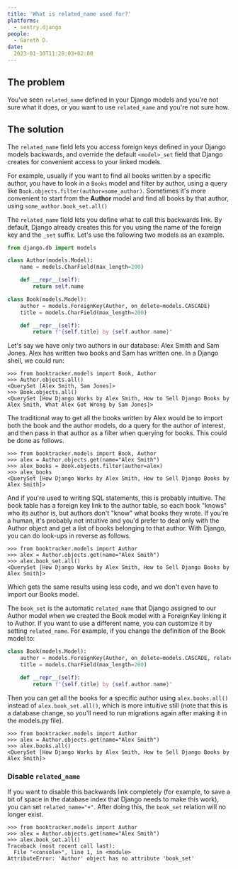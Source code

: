 ```yaml
---
title: 'What is related_name used for?'
platforms: 
  - sentry.django
people: 
  - Gareth D.
date:
  2023-01-30T11:28:03+02:00
---
```


## The problem

You've seen `related_name` defined in your Django models and you're not sure what it does, or you want to use `related_name` and you're not sure how.

## The solution

The `related_name` field lets you access foreign keys defined in your Django models backwards, and override the default `<model>_set` field that Django creates for convenient access to your linked models.

For example, usually if you want to find all books written by a specific author, you have to look in a `Books` model and filter by author, using a query like `Book.objects.filter(author=some_author)`. Sometimes it's more convenient to start from the **Author** model and find all books by that author, using `some_author.book_set.all()`

The `related_name` field lets you define what to call this backwards link. By default, Django already creates this for you using the name of the foreign key and the `_set` suffix. Let's use the following two models as an example.

```python
from django.db import models

class Author(models.Model):
    name = models.CharField(max_length=200)

    def __repr__(self):
        return self.name

class Book(models.Model):
    author = models.ForeignKey(Author, on_delete=models.CASCADE)
    title = models.CharField(max_length=200)

    def __repr__(self):
        return f"{self.title} by {self.author.name}"
```

Let's say we have only two authors in our database: Alex Smith and Sam Jones. Alex has written two books and Sam has written one. In a Django shell, we could run:

```
>>> from booktracker.models import Book, Author
>>> Author.objects.all()
<QuerySet [Alex Smith, Sam Jones]>
>>> Book.objects.all()
<QuerySet [How Django Works by Alex Smith, How to Sell Django Books by Alex Smith, What Alex Got Wrong by Sam Jones]>
```

The traditional way to get all the books written by Alex would be to import both the book and the author models, do a query for the author of interest, and then pass in that author as a filter when querying for books. This could be done as follows.

```
>>> from booktracker.models import Book, Author
>>> alex = Author.objects.get(name="Alex Smith")
>>> alex_books = Book.objects.filter(author=alex)
>>> alex_books
<QuerySet [How Django Works by Alex Smith, How to Sell Django Books by Alex Smith]>
```

And if you're used to writing SQL statements, this is probably intuitive. The book table has a foreign key link to the author table, so each book "knows" who its author is, but authors don't "know" what books they wrote. If you're a human, it's probably not intuitive and you'd prefer to deal only with the Author object and get a list of books belonging to that author. With Django, you can do look-ups in reverse as follows.

```
>>> from booktracker.models import Author
>>> alex = Author.objects.get(name="Alex Smith")
>>> alex.book_set.all()
<QuerySet [How Django Works by Alex Smith, How to Sell Django Books by Alex Smith]>
```

Which gets the same results using less code, and we don't even have to import our Books model.

The `book_set` is the automatic `related_name` that Django assigned to our Author model when we created the Book model with a ForeignKey linking it to Author. If you want to use a different name, you can customize it by setting `related_name`. For example, if you change the definition of the Book model to:

```python
class Book(models.Model):
    author = models.ForeignKey(Author, on_delete=models.CASCADE, related_name="books")
    title = models.CharField(max_length=200)

    def __repr__(self):
        return f"{self.title} by {self.author.name}"
```

Then you can get all the books for a specific author using `alex.books.all()` instead of `alex.book_set.all()`, which is more intuitive still (note that this is a database change, so you'll need to run migrations again after making it in the models.py file).

```
>>> from booktracker.models import Author
>>> alex = Author.objects.get(name="Alex Smith")
>>> alex.books.all()
<QuerySet [How Django Works by Alex Smith, How to Sell Django Books by Alex Smith]>
```

### Disable `related_name`

If you want to disable this backwards link completely (for example, to save a bit of space in the database index that Django needs to make this work), you can set `related_name="+"`. After doing this, the `book_set` relation will no longer exist.

```
>>> from booktracker.models import Author
>>> alex = Author.objects.get(name="Alex Smith")
>>> alex.book_set.all()
Traceback (most recent call last):
  File "<console>", line 1, in <module>
AttributeError: 'Author' object has no attribute 'book_set'
```
